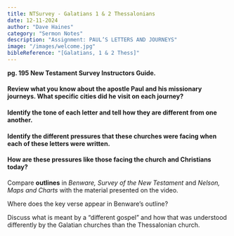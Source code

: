 ```yaml
---
title: NTSurvey - Galatians 1 & 2 Thessalonians
date: 12-11-2024
author: "Dave Haines"
category: "Sermon Notes"
description: "Assignment: PAUL’S LETTERS AND JOURNEYS"
image: "/images/welcome.jpg"
bibleReference: "[Galatians, 1 & 2 Thess]"
---
```


**pg. 195 New Testament Survey Instructors Guide.**

#### Review what you know about the apostle Paul and his missionary journeys. What specific cities did he visit on each journey?

#### Identify the tone of each letter and tell how they are different from one another.

#### Identify the different pressures that these churches were facing when each of these letters were written.

#### How are these pressures like those facing the church and Christians today?

Compare **outlines** in *Benware, Survey of the New Testament* and *Nelson, Maps and Charts* with the material presented on the video.

Where does the key verse appear in Benware’s outline?

Discuss what is meant by a “different gospel” and how that was understood differently by the Galatian churches than the Thessalonian church.
